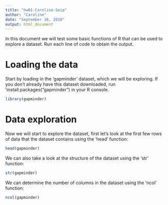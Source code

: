 ```yaml
---
title: "hw01-Caroline-Seip"
author: "Caroline"
date: "September 16, 2018"
output: html_document
---
```


In this document we will test some basic functions of R that can be used to explore a dataset. Run each line of code to obtain the output. 

# Loading the data

Start by loading in the 'gapminder' dataset, which we will be exploring. If you don't already have this dataset downloaded, run 'install.packages("gapminder") in your R console.
```r
library(gapminder)
```
# Data exploration

Now we will start to explore the dataset, first let's look at the first few rows of data that the dataset contains using the 'head' function:
```r
head(gapminder)
```

We can also take a look at the structure of the dataset using the 'str' function:

```r
str(gapminder)
```

We can determine the number of columns in the dataset using the 'ncol' function:

```r
ncol(gapminder)
```



